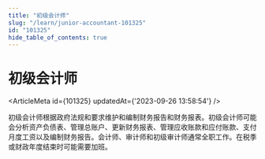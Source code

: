 ```yaml
---
title: "初级会计师"
slug: "/learn/junior-accountant-101325"
id: "101325"
hide_table_of_contents: true
---
```



# 初级会计师

<ArticleMeta id={101325} updatedAt={'2023-09-26 13:58:54'} />
<div className='border-solid border-b border-t-0 my-4 border-[var(--ifm-color-gray-300)]' />

初级会计师根据政府法规和要求维护和编制财务报告和财务报表。初级会计师可能会分析资产负债表、管理总账户、更新财务报表、管理应收账款和应付账款、支付月度工资以及编制财务报告。会计师、审计师和初级审计师通常全职工作。在税季或财政年度结束时可能需要加班。
